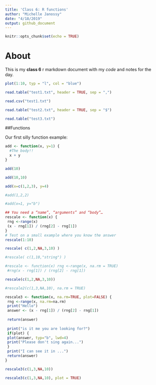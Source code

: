 ```yaml
---
title: 'Class 6: R functions'
author: "Michelle Janossy"
date: "4/18/2019"
output: github_document
---
```


```r
knitr::opts_chunk$set(echo = TRUE)
```


# About
This is my **class 6** r markdown document with my *code* and notes for the day.


```r
plot(1:10, typ = "l", col = "blue")
```

```r
read.table("test1.txt", header = TRUE, sep = ",")
```

```r
read.csv("test1.txt")
```

```r
read.table("test2.txt", header = TRUE, sep = "$")
```

```r
read.table("test3.txt")
```




##Functions

Our first silly function example:

```r
add <- function(x, y=1) {
  #The body!!
  x + y
}
```
```r
add(10)
```
```r
add(10,10)
```

```r
add(x=c(1,2,3), y=4)
```

```r
#add(1,2,2)
```

```r
#add(x=1, y="b")
```

```r
## You need a “name”, “arguments” and “body”…
rescale <- function(x) {
 rng <-range(x)
 (x - rng[1]) / (rng[2] - rng[1])
}
# Test on a small example where you know the answer
rescale(1:10)
```

```r
rescale( c(1,2,NA,3,10) )
```

```r
#rescale( c(1,10,"string") )
```

```r
#rescale <- function(x) rng <-range(x, na.rm = TRUE)
 #rng(x - rng[1]) / (rng[2] - rng[1])
```

```r
rescale(c(1,2,NA,3,10))
```

```r
#rescale2(c(1,3,NA,10), na.rm = TRUE)
```

```r
rescale3 <- function(x, na.rm=TRUE, plot=FALSE) {
 rng <-range(x, na.rm=na.rm)
 print("Hello")
 answer <- (x - rng[1]) / (rng[2] - rng[1])
 
 return(answer)
 
 print("is it me you are looking for?")
 if(plot) {
 plot(answer, typ="b", lwd=4)
 print("Please don't sing again...")
 }
 print("I can see it in ...")
 return(answer)
}
```

```r
rescale3(c(1,3,NA,10))
```

```r
rescale3(c(1,3,NA,10), plot = TRUE)
```




















